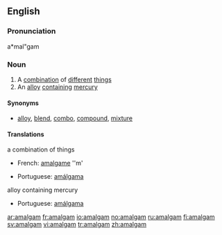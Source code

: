 ==English==
{{wikipedia}}
===Pronunciation===
a*mal"gam

===Noun===
{{en-noun|pl=amalgams}}

# A [[combination]] of [[different]] [[thing]]s
# An [[alloy]] [[contain]]ing [[mercury]]

====Synonyms====
* [[alloy]], [[blend]], [[combo]], [[compound]], [[mixture]]

====Translations====
;a combination of things
{{top}}
*French: [[amalgame]] ''m'
{{mid}}
*Portuguese: [[amálgama]] {{c}}
{{bottom}}

;alloy containing mercury
{{top}}
{{mid}}
*Portuguese: [[amálgama]] {{c}}
{{bottom}}

[[ar:amalgam]]
[[fr:amalgam]]
[[io:amalgam]]
[[no:amalgam]]
[[ru:amalgam]]
[[fi:amalgam]]
[[sv:amalgam]]
[[vi:amalgam]]
[[tr:amalgam]]
[[zh:amalgam]]